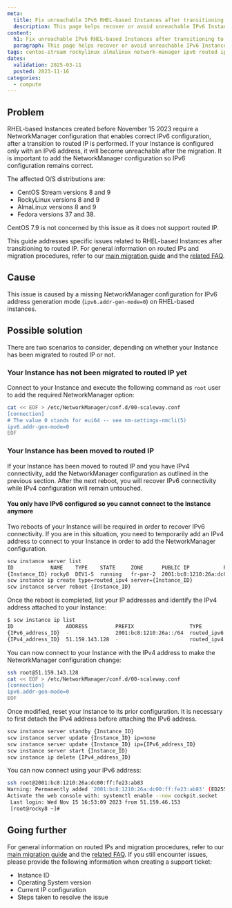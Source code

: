 ```yaml
---
meta:
  title: Fix unreachable IPv6 RHEL-based Instances after transitioning to routed IP
  description: This page helps recover or avoid unreachable IPv6 Instances after transitioning to routed IP
content:
  h1: Fix unreachable IPv6 RHEL-based Instances after transitioning to routed IP
  paragraph: This page helps recover or avoid unreachable IPv6 Instances after transitioning to routed IP
tags: centos-stream rockylinux almalinux network-manager ipv6 routed ip
dates:
  validation: 2025-03-11
  posted: 2023-11-16
categories:
  - compute
---
```


## Problem

RHEL-based Instances created before November 15 2023 require a NetworkManager configuration that enables correct IPv6 configuration, after a transition to routed IP is performed. If your Instance is configured only with an IPv6 address, it will become unreachable after the migration. It is important to add the NetworkManager configuration so IPv6 configuration remains correct. 

The affected O/S distributions are:

- CentOS Stream versions 8 and 9
- RockyLinux versions 8 and 9
- AlmaLinux versions 8 and 9
- Fedora versions 37 and 38.

<Message type="note">
  CentOS 7.9 is not concerned by this issue as it does not support routed IP.
</Message>

This guide addresses specific issues related to RHEL-based Instances after transitioning to routed IP.
For general information on routed IPs and migration procedures, refer to our [main migration guide](/instances/how-to/migrate-routed-ips/) and the [related FAQ](/faq/instances/#are-there-any-limitations-on-ip-autoconfiguration-with-the-routed-ip-feature).

## Cause

This issue is caused by a missing NetworkManager configuration for IPv6 address generation mode (`ipv6.addr-gen-mode=0`) on RHEL-based instances.

## Possible solution

There are two scenarios to consider, depending on whether your Instance has been migrated to routed IP or not.

### Your Instance has not been migrated to routed IP yet

Connect to your Instance and execute the following command as `root` user to add the required NetworkManager option:
```bash
cat << EOF > /etc/NetworkManager/conf.d/00-scaleway.conf
[connection]
# The value 0 stands for eui64 -- see nm-settings-nmcli(5)
ipv6.addr-gen-mode=0
EOF
```
### Your Instance has been moved to routed IP

If your Instance has been moved to routed IP and you have IPv4 connectivity, add the NetworkManager configuration as outlined in the previous section. After the next reboot, you will recover IPv6 connectivity while IPv4 configuration will remain untouched.  

#### You only have IPv6 configured so you cannot connect to the Instance anymore

Two reboots of your Instance will be required in order to recover IPv6 connectivity. If you are in this situation, you need to temporarily add an IPv4 address to connect to your Instance in order to add the NetworkManager configuration.

```bash
scw instance server list
ID            NAME    TYPE    STATE     ZONE      PUBLIC IP           PRIVATE IP  TAGS  IMAGE NAME          ROUTED
{Instance_ID} rocky8  DEV1-S  running   fr-par-2  2001:bc8:1210:26a:dc00:ff:fe23:ab83  - [] RockyLinux 8     true
scw instance ip create type=routed_ipv4 server={Instance_ID}
scw instance server reboot {Instance_ID}
```
Once the reboot is completed, list your IP addresses and identify the IPv4 address attached to your Instance:

```bash
$ scw instance ip list
ID                 ADDRESS         PREFIX                  TYPE         REVERSE  PROJECT       SERVER ID     SERVER NAME  TAGS  ZONE
{IPv6_address_ID}  -               2001:bc8:1210:26a::/64  routed_ipv6  -        {project id}  {project id}  rocky8       []    fr-par-2
{IPv4_address_ID}  51.159.143.128  -                       routed_ipv4  -        {project id}  {project id}  rocky8       []    fr-par-2
```
You can now connect to your Instance with the IPv4 address to make the NetworkManager configuration change:

```bash
ssh root@51.159.143.128
cat << EOF > /etc/NetworkManager/conf.d/00-scaleway.conf
[connection]
ipv6.addr-gen-mode=0
EOF
```

Once modified, reset your Instance to its prior configuration. It is necessary to first detach the IPv4 address before attaching the IPv6 address.

```bash
scw instance server standby {Instance_ID}
scw instance server update {Instance_ID} ip=none
scw instance server update {Instance_ID} ip={IPv6_address_ID}
scw instance server start {Instance_ID}
scw instance ip delete {IPv4_address_ID}
```

You can now connect using your IPv6 address:

```bash
ssh root@2001:bc8:1210:26a:dc00:ff:fe23:ab83
Warning: Permanently added '2001:bc8:1210:26a:dc00:ff:fe23:ab83' (ED25519) to the list of known hosts.
Activate the web console with: systemctl enable --now cockpit.socket
 Last login: Wed Nov 15 16:53:09 2023 from 51.159.46.153
 [root@rocky8 ~]#
```

## Going further
For general information on routed IPs and migration procedures, refer to our [main migration guide](/instances/how-to/migrate-routed-ips/) and the [related FAQ](/faq/instances/#are-there-any-limitations-on-ip-autoconfiguration-with-the-routed-ip-feature). If you still encounter issues, please provide the following information when creating a support ticket:
- Instance ID
- Operating System version
- Current IP configuration
- Steps taken to resolve the issue
